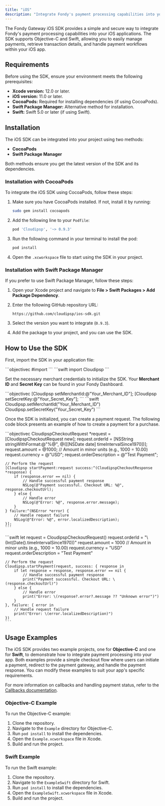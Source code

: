 ```yaml
---
title: "iOS"
description: "Integrate Fondy's payment processing capabilities into your iOS applications."
---
```





The Fondy Gateway iOS SDK provides a simple and secure way to integrate Fondy's payment processing capabilities into your iOS applications. The SDK supports Objective-C and Swift, allowing you to easily manage payments, retrieve transaction details, and handle payment workflows within your iOS app.

## Requirements

Before using the SDK, ensure your environment meets the following prerequisites:

* **Xcode version:** 12.0 or later.
* **iOS version:** 11.0 or later.
* **CocoaPods:** Required for installing dependencies (if using CocoaPods).
* **Swift Package Manager:** Alternative method for installation.
* **Swift:** Swift 5.0 or later (if using Swift).

## Installation

The iOS SDK can be integrated into your project using two methods:

* **CocoaPods**
* **Swift Package Manager**

Both methods ensure you get the latest version of the SDK and its dependencies.

### Installation with CocoaPods

To integrate the iOS SDK using CocoaPods, follow these steps:

1. Make sure you have CocoaPods installed. If not, install it by running:

   
     ```bash 
     sudo gem install cocoapods
     ```
   

2. Add the following line to your `Podfile`:

   
     ```ruby 
     pod 'Cloudipsp', '~> 0.9.3'
     ```
  

3. Run the following command in your terminal to install the pod:

  
     ```bash 
     pod install
     ```
  

4. Open the `.xcworkspace` file to start using the SDK in your project.

### Installation with Swift Package Manager

If you prefer to use Swift Package Manager, follow these steps:

1. Open your Xcode project and navigate to **File > Swift Packages > Add Package Dependency**.

2. Enter the following GitHub repository URL:

     ```plaintext plaintext
     https://github.com/cloudipsp/ios-sdk.git
     ```

3. Select the version you want to integrate (`0.9.3`).

4. Add the package to your project, and you can use the SDK.

## How to Use the SDK

First, import the SDK in your application file:

<Tabs>
  <TabItem value="objectivec" label="Objective-C" default>
    ```objectivec
    #import <Cloudipsp/Cloudipsp.h>
    ```
  </TabItem>
  <TabItem value="swift" label="Swift">
    ```swift
    import Cloudipsp
    ```
  </TabItem>
</Tabs>

Set the necessary merchant credentials to initialize the SDK. Your **Merchant ID** and **Secret Key** can be found in your Fondy Dashboard.

<Tabs>
  <TabItem value="objectivec" label="Objective-C" default>
    ```objectivec
    [Cloudipsp setMerchantId:@"Your_Merchant_ID"];
    [Cloudipsp setSecretKey:@"Your_Secret_Key"];
    ```
  </TabItem>
  <TabItem value="swift" label="Swift">
    ```swift
    Cloudipsp.setMerchantId("Your_Merchant_ID")
    Cloudipsp.setSecretKey("Your_Secret_Key")
    ```
  </TabItem>
</Tabs>

Once the SDK is initialized, you can create a payment request. The following code block presents an example of how to create a payment for a purchase.

<Tabs>
  <TabItem value="objectivec" label="Objective-C" default>
    ```objectivec
    CloudipspCheckoutRequest *request = [CloudipspCheckoutRequest new];
    request.orderId = [NSString stringWithFormat:@"%@", @([[NSDate date] timeIntervalSince1970])];
    request.amount = @1000;  // Amount in minor units (e.g., 1000 = 10.00)
    request.currency = @"USD";
    request.orderDescription = @"Test Payment";

    // Perform the request
    [Cloudipsp startPayment:request success:^(CloudipspCheckoutResponse *response) {
        if (response.error == nil) {
            // Handle successful payment response
            NSLog(@"Payment successful. Checkout URL: %@", response.checkoutUrl);
        } else {
            // Handle error
            NSLog(@"Error: %@", response.error.message);
        }
    } failure:^(NSError *error) {
        // Handle request failure
        NSLog(@"Error: %@", error.localizedDescription);
    }];
    ```
  </TabItem>
  <TabItem value="swift" label="Swift">
    ```swift
    let request = CloudipspCheckoutRequest()
    request.orderId = "\(Int(Date().timeIntervalSince1970))"
    request.amount = 1000  // Amount in minor units (e.g., 1000 = 10.00)
    request.currency = "USD"
    request.orderDescription = "Test Payment"

    // Perform the request
    Cloudipsp.startPayment(request, success: { response in
        if let response = response, response.error == nil {
            // Handle successful payment response
            print("Payment successful. Checkout URL: \(response.checkoutUrl)")
        } else {
            // Handle error
            print("Error: \(response?.error?.message ?? "Unknown error")")
        }
    }, failure: { error in
        // Handle request failure
        print("Error: \(error.localizedDescription)")
    })
    ```
  </TabItem>
</Tabs>

## Usage Examples

The iOS SDK provides two example projects, one for **Objective-C** and one for **Swift**, to demonstrate how to integrate payment processing into your app. Both examples provide a simple checkout flow where users can initiate a payment, redirect to the payment gateway, and handle the payment response. You can modify these examples to suit your app's specific requirements.

For more information on callbacks and handling payment status, refer to the [Callbacks documentation](/docs/gateway/direct-integration/callbacks.mdx).

### Objective-C Example

To run the Objective-C example:

1. Clone the repository.
2. Navigate to the `Example` directory for Objective-C.
3. Run `pod install` to install the dependencies.
4. Open the `Example.xcworkspace` file in Xcode.
5. Build and run the project.

### Swift Example

To run the Swift example:

1. Clone the repository.
2. Navigate to the `ExampleSwift` directory for Swift.
3. Run `pod install` to install the dependencies.
4. Open the `ExampleSwift.xcworkspace` file in Xcode.
5. Build and run the project.
